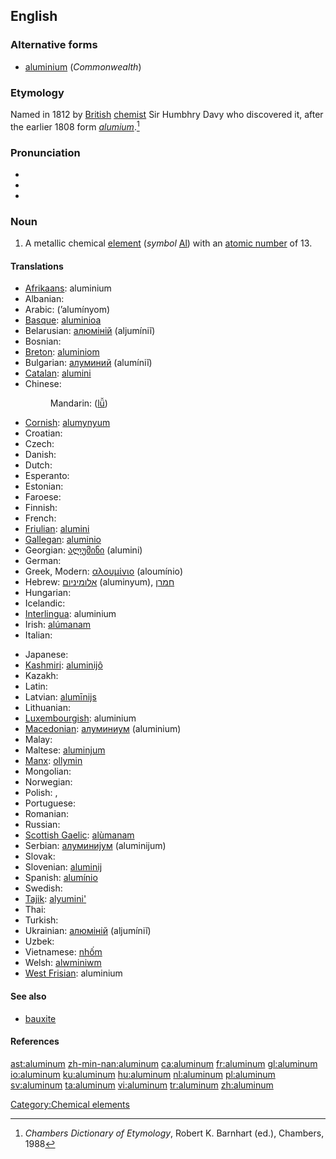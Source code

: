{{wikipedia}}
==English==

===Alternative forms===
* [[aluminium]] (''Commonwealth'')

===Etymology===
Named in 1812 by [[British]] [[chemist]] Sir Humbhry Davy who discovered it, after the earlier 1808 {{NL.}} form ''[[alumium]]''.<ref>''Chambers Dictionary of Etymology'', Robert K. Barnhart (ed.), Chambers, 1988</ref>

===Pronunciation===
* {{IPA|/ə.ˈlu.mɪ̆.ˌnə̆m/}}
* {{SAMPA|/@"lumIn@m/ ''or'' /@"lum@n@m/}}
* {{audio|en-us-aluminum.ogg|Audio (US)}}

===Noun===
{{en-noun|-}}

# A metallic chemical [[element]] (''symbol'' [[Al]]) with an [[atomic number]] of 13.

====Translations====
{{trans-top|element}}
* [[Afrikaans]]: aluminium
* Albanian: {{t+|sq|alumin|xs=Albanian}}
* Arabic: {{Arab|[[الومنيوم|ألُومِنْيُوم]]}} (’alumínyom) {{m}}
* [[Basque]]: [[aluminioa]]
* Belarusian: [[алюміній]] (aljumíniĭ) {{m}}
* Bosnian: {{t-|bs|aluminij}}
* [[Breton]]: [[aluminiom]] {{m}}
* Bulgarian: [[алуминий]] (alumíniĭ) {{m}}
* [[Catalan]]: [[alumini]]
* Chinese:
*: Mandarin: {{zh-ts|鋁|铝}} ([[lǚ]])
* [[Cornish]]: [[alumynyum]]
* Croatian: {{t-|hr|aluminij}}
* Czech: {{t+|cs|hliník}}
* Danish: {{t+|da|aluminium}}
* Dutch: {{t+|nl|aluminium|n}}
* Esperanto: {{t-|eo|aluminio|xs=Esperanto}}
* Estonian: {{t-|et|alumiinium}}
* Faroese: {{t-|fo|aluminium|xs=Faroese}}
* Finnish: {{t+|fi|alumiini}}
* French: {{t+|fr|aluminium|m}}
* [[Friulian]]: [[alumini]]
* [[Gallegan]]: [[aluminio]]
* Georgian: [[ალუმინი]] (alumini)
* German: {{t+|de|Aluminium|n}}
* Greek, Modern: [[αλουμίνιο]] (aloumínio) {{n}}
* Hebrew: [[אלומיניום]] (aluminyum), [[חמרן]] {{unicode| (ḥamran, ḥomran)}} {{m}}
* Hungarian: {{t+|hu|alumínium}}
* Icelandic: {{t+|is|ál}}
* [[Interlingua]]: aluminium
* Irish: [[alúmanam]]
* Italian: {{t+|it|alluminio|m}}
{{trans-mid}}
* Japanese: {{t+|ja|アルミニウム|tr=aruminiumu|sc=Jpan}}
* [[Kashmiri]]: [[aluminijô]]
* Kazakh: {{t-|kk|алюминий|tr=aljuminiĭ|sc=Cyrl|xs=Kazakh}}
* Latin: {{t+|la|aluminium|n}}
* Latvian: [[alumīnijs]]
* Lithuanian: {{t+|lt|aliuminis|xs=Lithuanian}}
* [[Luxembourgish]]: aluminium
* [[Macedonian]]: [[алуминиум]] (aluminium)
* Malay: {{t-|ms|aluminium|xs=Malay}}
* Maltese: [[aluminjum]]
* [[Manx]]: [[ollymin]]
* Mongolian: {{t-|mn|хөнгөн|tr=höngön|sc=Cyrl|xs=Mongolian}}
* Norwegian: {{t+|no|aluminium}}
* Polish: {{t+|pl|glin|m}}, {{t+|pl|aluminium|m}}
* Portuguese: {{t+|pt|alumínio|m}}
* Romanian: {{t+|ro|aluminiu|n}}
* Russian: {{t+|ru|алюминий|m|tr=aljumíniĭ|sc=Cyrl}}
* [[Scottish Gaelic]]: [[alùmanam]]
* Serbian: [[алуминијум]] (aluminijum) {{m}}
* Slovak: {{t-|sk|hliník}}
* Slovenian: [[aluminij]]
* Spanish: [[alumínio]] {{m}}
* Swedish: {{t+|sv|aluminium}}
* [[Tajik]]: [[alyumini']]
* Thai: {{Thai|[[อะลูมินัม]]}}
* Turkish: {{t+|tr|alüminyum}}
* Ukrainian: [[алюміній]] (aljumíniĭ) {{m}}
* Uzbek: {{t-|uz|алюминий|tr=aljuminiĭ|sc=Cyrl|xs=Uzbek}}
* Vietnamese: [[nhốm]]
* Welsh: [[alwminiwm]]
* [[West Frisian]]: aluminium
{{trans-bottom}}

====See also====
* [[bauxite]]

====References====
<references/>

[[Category:Chemical elements]]

[[ast:aluminum]]
[[zh-min-nan:aluminum]]
[[ca:aluminum]]
[[fr:aluminum]]
[[gl:aluminum]]
[[io:aluminum]]
[[ku:aluminum]]
[[hu:aluminum]]
[[nl:aluminum]]
[[pl:aluminum]]
[[sv:aluminum]]
[[ta:aluminum]]
[[vi:aluminum]]
[[tr:aluminum]]
[[zh:aluminum]]